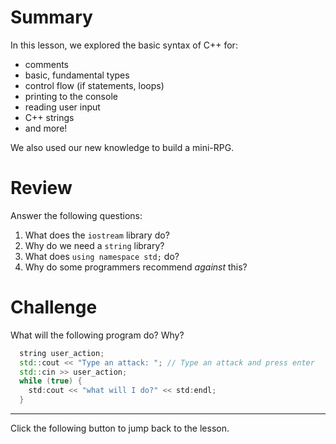 # Summary

In this lesson, we explored the basic syntax of C++ for:

- comments
- basic, fundamental types
- control flow (if statements, loops)
- printing to the console
- reading user input
- C++ strings
- and more!

We also used our new knowledge to build a mini-RPG.

# Review

Answer the following questions:

1. What does the `iostream` library do?
2. Why do we need a `string` library?
3. What does `using namespace std;` do?
4. Why do some programmers recommend _against_ this?

# Challenge

What will the following program do? Why?

```c++
  string user_action;
  std::cout << "Type an attack: "; // Type an attack and press enter
  std::cin >> user_action;
  while (true) {
    std:cout << "what will I do?" << std:endl;
  }
```

---

Click the following button to jump back to the lesson.
